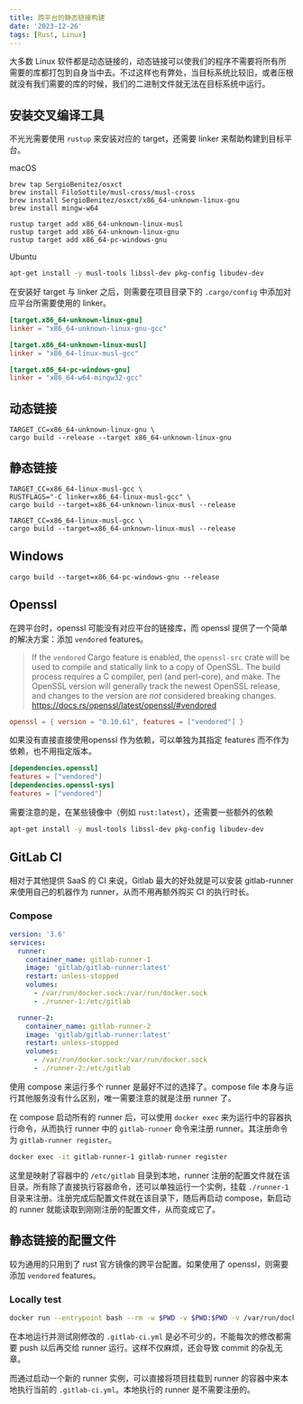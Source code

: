 ```yaml
---
title: 跨平台的静态链接构建
date: '2023-12-26'
tags: [Rust, Linux]
---
```


大多数 Linux 软件都是动态链接的，动态链接可以使我们的程序不需要将所有所需要的库都打包到自身当中去。不过这样也有弊处，当目标系统比较旧，或者压根就没有我们需要的库的时候，我们的二进制文件就无法在目标系统中运行。

## 安装交叉编译工具

不光光需要使用 `rustup` 来安装对应的 target，还需要 linker 来帮助构建到目标平台。

macOS

```
brew tap SergioBenitez/osxct
brew install FiloSottile/musl-cross/musl-cross
brew install SergioBenitez/osxct/x86_64-unknown-linux-gnu
brew install mingw-w64
```

```
rustup target add x86_64-unknown-linux-musl
rustup target add x86_64-unknown-linux-gnu
rustup target add x86_64-pc-windows-gnu
```

Ubuntu

```bash
apt-get install -y musl-tools libssl-dev pkg-config libudev-dev
```

在安装好 target 与 linker 之后，则需要在项目目录下的 `.cargo/config` 中添加对应平台所需要使用的 linker。

```toml
[target.x86_64-unknown-linux-gnu]
linker = "x86_64-unknown-linux-gnu-gcc"

[target.x86_64-unknown-linux-musl]
linker = "x86_64-linux-musl-gcc"

[target.x86_64-pc-windows-gnu]
linker = "x86_64-w64-mingw32-gcc"
```

## 动态链接

```
TARGET_CC=x86_64-unknown-linux-gnu \
cargo build --release --target x86_64-unknown-linux-gnu
```

## 静态链接

```
TARGET_CC=x86_64-linux-musl-gcc \
RUSTFLAGS="-C linker=x86_64-linux-musl-gcc" \
cargo build --target=x86_64-unknown-linux-musl --release
```

```
TARGET_CC=x86_64-linux-musl-gcc \
cargo build --target=x86_64-unknown-linux-musl --release
```

## Windows

```
cargo build --target=x86_64-pc-windows-gnu --release
```

## Openssl

在跨平台时，openssl 可能没有对应平台的链接库，而 openssl 提供了一个简单的解决方案：添加 `vendored` features。

> If the `vendored` Cargo feature is enabled, the `openssl-src` crate will be used to compile and statically link to a copy of OpenSSL. The build process requires a C compiler, perl (and perl-core), and make. The OpenSSL version will generally track the newest OpenSSL release, and changes to the version are *not* considered breaking changes.
> https://docs.rs/openssl/latest/openssl/#vendored

```toml
openssl = { version = "0.10.61", features = ["vendored"] }
```

如果没有直接直接使用openssl 作为依赖，可以单独为其指定 features 而不作为依赖，也不用指定版本。

```toml
[dependencies.openssl]
features = ["vendored"]
[dependencies.openssl-sys]
features = ["vendored"]
```

需要注意的是，在某些镜像中（例如 `rust:latest`），还需要一些额外的依赖

```bash
apt-get install -y musl-tools libssl-dev pkg-config libudev-dev
```

## GitLab CI

相对于其他提供 SaaS 的 CI 来说，Gitlab 最大的好处就是可以安装 gitlab-runner 来使用自己的机器作为 runner，从而不用再额外购买 CI 的执行时长。

### Compose

```yml
version: '3.6'
services:
  runner:
    container_name: gitlab-runner-1
    image: 'gitlab/gitlab-runner:latest'
    restart: unless-stopped
    volumes:
      - /var/run/docker.sock:/var/run/docker.sock
      - ./runner-1:/etc/gitlab

  runner-2:
    container_name: gitlab-runner-2
    image: 'gitlab/gitlab-runner:latest'
    restart: unless-stopped
    volumes:
      - /var/run/docker.sock:/var/run/docker.sock
      - ./runner-2:/etc/gitlab
```

使用 compose 来运行多个 runner 是最好不过的选择了。compose file 本身与运行其他服务没有什么区别，唯一需要注意的就是注册 runner 了。

在 compose 启动所有的 runner 后，可以使用 `docker exec` 来为运行中的容器执行命令，从而执行 runner 中的 `gitlab-runner` 命令来注册 runner。其注册命令为 `gitlab-runner register`。

```bash
docker exec -it gitlab-runner-1 gitlab-runner register
```

这里是映射了容器中的 `/etc/gitlab` 目录到本地，runner 注册的配置文件就在该目录。所有除了直接执行容器命令，还可以单独运行一个实例，挂载 `./runner-1` 目录来注册。注册完成后配置文件就在该目录下，随后再启动 compose，新启动的 runner 就能读取到刚刚注册的配置文件，从而变成它了。

## 静态链接的配置文件

较为通用的只用到了 rust 官方镜像的跨平台配置。如果使用了 openssl，则需要添加 `vendored` features。

<GistCode id="2480b0c232e1d235ce8b28b6a5f7540e" />

### Locally test

```bash
docker run --entrypoint bash --rm -w $PWD -v $PWD:$PWD -v /var/run/docker.sock:/var/run/docker.sock gitlab/gitlab-runner:latest -c 'git config --global --add safe.directory "*";gitlab-runner exec docker build:linux-musl-amd64'
```

在本地运行并测试刚修改的 `.gitlab-ci.yml` 是必不可少的，不能每次的修改都需要 push 以后再交给 runner 运行。这样不仅麻烦，还会导致 commit 的杂乱无章。

而通过启动一个新的 runner 实例，可以直接将项目挂载到 runner 的容器中来本地执行当前的 `.gitlab-ci.yml`。本地执行的 runner 是不需要注册的。
